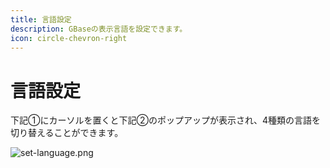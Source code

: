 ```yaml
---
title: 言語設定
description: GBaseの表示言語を設定できます。
icon: circle-chevron-right
---
```


# 言語設定

下記①にカーソルを置くと下記②のポップアップが表示され、4種類の言語を切り替えることができます。

![set-language.png](../.gitbook/assets/set-language.png)
